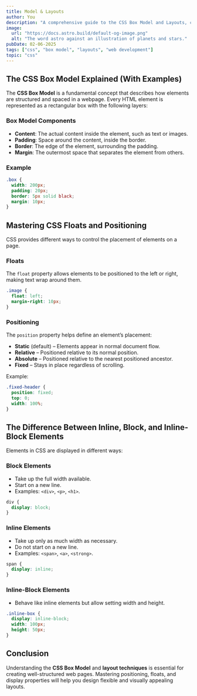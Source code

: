 ```yaml
---
title: Model & Layouts  
author: You  
description: "A comprehensive guide to the CSS Box Model and Layouts, covering box properties, positioning techniques, and display types."  
image:  
  url: "https://docs.astro.build/default-og-image.png"  
  alt: "The word astro against an illustration of planets and stars."  
pubDate: 02-06-2025  
tags: ["css", "box model", "layouts", "web development"]  
topic: "css"
---
```


## The CSS Box Model Explained (With Examples)  
The **CSS Box Model** is a fundamental concept that describes how elements are structured and spaced in a webpage. Every HTML element is represented as a rectangular box with the following layers:

### Box Model Components  
- **Content**: The actual content inside the element, such as text or images.
- **Padding**: Space around the content, inside the border.
- **Border**: The edge of the element, surrounding the padding.
- **Margin**: The outermost space that separates the element from others.

### Example  
```css
.box {
  width: 200px;
  padding: 20px;
  border: 5px solid black;
  margin: 10px;
}
```

## Mastering CSS Floats and Positioning  
CSS provides different ways to control the placement of elements on a page.

### Floats  
The `float` property allows elements to be positioned to the left or right, making text wrap around them.
```css
.image {
  float: left;
  margin-right: 10px;
}
```

### Positioning  
The `position` property helps define an element’s placement:
- **Static** (default) – Elements appear in normal document flow.
- **Relative** – Positioned relative to its normal position.
- **Absolute** – Positioned relative to the nearest positioned ancestor.
- **Fixed** – Stays in place regardless of scrolling.

Example:
```css
.fixed-header {
  position: fixed;
  top: 0;
  width: 100%;
}
```

## The Difference Between Inline, Block, and Inline-Block Elements  
Elements in CSS are displayed in different ways:

### Block Elements  
- Take up the full width available.
- Start on a new line.
- Examples: `<div>`, `<p>`, `<h1>`.
```css
div {
  display: block;
}
```

### Inline Elements  
- Take up only as much width as necessary.
- Do not start on a new line.
- Examples: `<span>`, `<a>`, `<strong>`.
```css
span {
  display: inline;
}
```

### Inline-Block Elements  
- Behave like inline elements but allow setting width and height.
```css
.inline-box {
  display: inline-block;
  width: 100px;
  height: 50px;
}
```

## Conclusion  
Understanding the **CSS Box Model** and **layout techniques** is essential for creating well-structured web pages. Mastering positioning, floats, and display properties will help you design flexible and visually appealing layouts.

